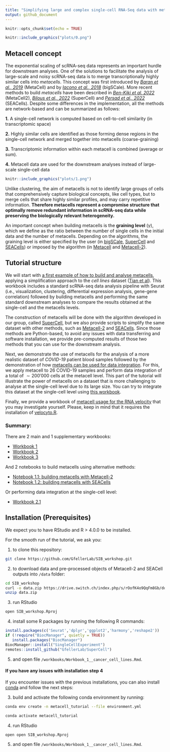 ```yaml
---
title: "Simplifying large and complex single-cell RNA-Seq data with metacells"
output: github_document
---
```


```r
knitr::opts_chunk$set(echo = TRUE)
```

```r
knitr::include_graphics("plots/0.png")
```

## Metacell concept 


The exponential scaling of scRNA-seq data represents an important hurdle for downstream analyses.
One of the solutions to facilitate the analysis of large-scale and noisy scRNA-seq data is to merge transcriptionally highly similar cells into *metacells*. This concept was first introduced by [*Baran et al., 2019*](https://doi.org/10.1186/s13059-019-1812-2) (MetaCell) and by [*Iacono et al., 2018*](https://doi:10.1101/gr.230771.117) (bigSCale). More recent methods to build *metacells* have been described in [*Ben-Kiki et al. 2022*](https://doi.org/10.1186/s13059-022-02667-1) (MetaCell2), [*Bilous et al., 2022*](https://www.biorxiv.org/content/10.1101/2021.06.07.447430v2) (SuperCell) and [*Persad et al., 2022*](https://www.biorxiv.org/content/10.1101/2022.04.02.486748v1) (SEACells). Despite some differences in the implementation, all the methods are network-based and can be summarized as follows: 

**1.** A single-cell network is computed based on cell-to-cell similarity (in transcriptomic space)

**2.** Highly similar cells are identified as those forming dense regions in the single-cell network and merged together into metacells (coarse-graining)

**3.** Transcriptomic information within each metacell is combined (average or sum).

**4.** Metacell data are used for the downstream analyses instead of large-scale single-cell data

```r
knitr::include_graphics("plots/1.png")
```

Unlike clustering, the aim of metacells is not to identify large groups of cells that comprehensively capture biological concepts, like cell types, but to merge cells that share highly similar profiles, and may carry repetitive information. **Therefore metacells represent a compromise structure that optimally remove redundant information in scRNA-seq data while preserving the biologically relevant heterogeneity.**

An important concept when building metacells is the **graining level** (*γ*), which we define as the ratio between the number of single cells in the initial data and the number of metacells. Depending on the algorithms, the graining level is either specified by the user (in [bigSCale](https://github.com/iaconogi/bigSCale2), [SuperCell](https://github.com/GfellerLab/SuperCell) and [SEACells](https://github.com/dpeerlab/SEACells)) or imposed by the algorithm (in [Metacell](https://github.com/tanaylab/metacell) and [Metacell-2](https://github.com/tanaylab/metacells)).


## Tutorial structure

We will start with [a first example of how to build and analyse metacells](https://github.com/GfellerLab/SIB_workshop/blob/main/workbooks/Workbook_1__cancer_cell_lines.md), applying a simplification approach to the *cell lines* dataset ([Tian et al](https://www.nature.com/articles/s41592-019-0425-8)). This workbook includes a standard scRNA-seq data analysis pipeline with Seurat (i.e., visualization, clustering, differential expression analysis, gene-gene correlation) followed by building metacells and performing the same standard downstream analyses to compare the results obtained at the single-cell and the metacells levels. 

The construction of metacells will be done with the algorithm developed in our group, called [SuperCell](https://github.com/GfellerLab/SuperCell), but we also provide scripts to simplify the same dataset with other methods, such as [Metacell-2](https://github.com/GfellerLab/SIB_workshop/blob/main/workbooks/Notebook_1_1__MetaCell2.ipynb) and [SEACells](https://github.com/GfellerLab/SIB_workshop/blob/main/workbooks/Notebook_1_2__SEACells.ipynb). Since those methods are Python-based, to avoid any issues with data transferring and software installation, we provide pre-computed results of those two methods that you can use for the downstream analysis. 

Next, we demonstrate the use of metacells for the analysis of a more realistic dataset of *COVID-19* patient blood samples followed by the demonstration of how [metacells can be used for data integration](https://github.com/GfellerLab/SIB_workshop/blob/main/workbooks/Workbook_2__COVID19_integration.md). For this, we apply metacell to 26 COVID-19 samples and perform data integration of a total of $\sim 200'000$ cells at the metacell level. This part of the tutorial will illustrate the power of metacells on a dataset that is more challenging to analyse at the single-cell level due to its large size. You can try to integrate this dataset at the single-cell level using [this workbook](https://github.com/GfellerLab/SIB_workshop/blob/main/workbooks/Workbook_2_1__COVID19_integration_single_cells.Rmd).

Finally, we provide a workbook of [metacell usage for the RNA velocity](https://github.com/GfellerLab/SIB_workshop/blob/main/workbooks/Workbook_3__RNA_velocity.md) that you may investigate yourself. Please, keep in mind that it requires the installation of [velocyto.R](http://velocyto.org).

### Summary:
There are 2 main and 1 supplementary workbooks:

* [Workbook 1](https://github.com/GfellerLab/SIB_workshop/blob/main/workbooks/Workbook_1__cancer_cell_lines.md)
* [Workbook 2](https://github.com/GfellerLab/SIB_workshop/blob/main/workbooks/Workbook_2__COVID19_integration.md)
* [Workbook 3](https://github.com/GfellerLab/SIB_workshop/blob/main/workbooks/Workbook_3__RNA_velocity.md)

And 2 notebooks to build metacells using alternative methods:

* [Notebook 1.1: building metacells with Metacell-2](https://github.com/GfellerLab/SIB_workshop/blob/main/workbooks/Notebook_1_1__MetaCell2.ipynb)
* [Notebook 1.2: building metacells with SEACells](https://github.com/GfellerLab/SIB_workshop/blob/main/workbooks/Notebook_1_2__SEACells.ipynb)

Or performing data integration at the single-cell level:

* [Workbook 2.1](https://github.com/GfellerLab/SIB_workshop/blob/main/workbooks/Workbook_2_1__COVID19_integration_single_cells.Rmd)

## Installation (Prerequisites)

We expect you to have RStudio and R > 4.0.0 to be installed.

For the smooth run of the tutorial, we ask you:

1. to clone this repository:

```bash
git clone https://github.com/GfellerLab/SIB_workshop.git
```

2. to download data and pre-processed objects of Metacell-2 and SEACell outputs into `/data` folder:
```bash
cd SIB_workshop
curl -o data.zip https://drive.switch.ch/index.php/s/rOofK4o9QqFm8Gb/download
unzip data.zip
```

3. run RStudio

```bash
open SIB_workshop.Rproj
```

4. install some R packages by running the following R commands:
```r
install.packages(c('Seurat','dplyr','ggplot2','harmony','reshape2'))
if (!require("BiocManager", quietly = TRUE))
   install.packages("BiocManager")
BiocManager::install("SingleCellExperiment")
remotes::install_github("GfellerLab/SuperCell")
```

5. and open file `/workbooks/Workbook_1__cancer_cell_lines.Rmd`.

#### If you have any issues with installation step **4**
If you encounter issues with the previous installations, you can also install [conda](https://docs.conda.io/projects/conda/en/latest/user-guide/install/index.html#regular-installation) and follow the next steps:

3.  build and activate the following conda environment by running:
```bash
conda env create -n metacell_tutorial --file environment.yml

conda activate metacell_tutorial 
```


4. run RStudio
```bach
open open SIB_workshop.Rproj
```

5. and open file `/workbooks/Workbook_1__cancer_cell_lines.Rmd`.